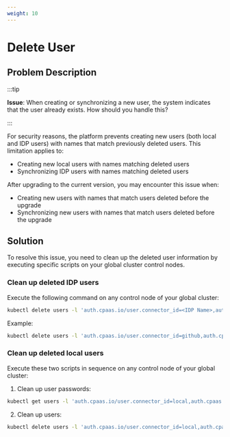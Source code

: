 ```yaml
---
weight: 10
---
```


# Delete User

## Problem Description

:::tip

**Issue**: When creating or synchronizing a new user, the system indicates that the user already exists. How should you handle this?

:::

For security reasons, the platform prevents creating new users (both local and IDP users) with names that match previously deleted users. This limitation applies to:

- Creating new local users with names matching deleted users
- Synchronizing IDP users with names matching deleted users

After upgrading to the current version, you may encounter this issue when:
- Creating new users with names that match users deleted before the upgrade
- Synchronizing new users with names that match users deleted before the upgrade

## Solution

To resolve this issue, you need to clean up the deleted user information by executing specific scripts on your global cluster control nodes.

### Clean up deleted IDP users

Execute the following command on any control node of your global cluster:

```bash
kubectl delete users -l 'auth.cpaas.io/user.connector_id=<IDP Name>,auth.cpaas.io/user.state=deleted'
```

Example:
```bash
kubectl delete users -l 'auth.cpaas.io/user.connector_id=github,auth.cpaas.io/user.state=deleted'
```

### Clean up deleted local users

Execute these two scripts in sequence on any control node of your global cluster:

1. Clean up user passwords:
```bash
kubectl get users -l 'auth.cpaas.io/user.connector_id=local,auth.cpaas.io/user.state=deleted' | awk '{print $1}' | xargs kubectl delete password -n cpaas-system
```

2. Clean up users:
```bash
kubectl delete users -l 'auth.cpaas.io/user.connector_id=local,auth.cpaas.io/user.state=deleted'
```
